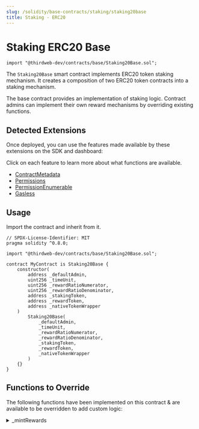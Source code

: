 ```yaml
---
slug: /solidity/base-contracts/staking/staking20base
title: Staking - ERC20
---
```



# Staking ERC20 Base

```solidity
import "@thirdweb-dev/contracts/base/Staking20Base.sol";
```

The `Staking20Base` smart contract implements ERC20 token staking mechanism. It creates a composition of two ERC20 token contracts into a staking mechanism.

The base contract provides an implementation of staking logic. Contract admins can implement their own reward mechanisms by overriding existing functions.

<ViewContractCodeButton
  link="https://github.com/thirdweb-dev/contracts/blob/main/contracts/base/Staking20Base.sol"
  name="Staking20Base"
/>

## Detected Extensions

Once deployed, you can use the features made available by these extensions on the SDK and dashboard:

Click on each feature to learn more about what functions are available.

- [ContractMetadata](/solidity/extensions/contractmetadata)
- [Permissions](/solidity/extensions/permissions)
- [PermissionEnumerable](/solidity/extensions/permissionsenumerable)
- [Gasless](/glossary/gasless-transactions)

## Usage

Import the contract and inherit from it.

```solidity
// SPDX-License-Identifier: MIT
pragma solidity ^0.8.0;

import "@thirdweb-dev/contracts/base/Staking20Base.sol";

contract MyContract is Staking20Base {
    constructor(
        address _defaultAdmin,
        uint256 _timeUnit,
        uint256 _rewardRatioNumerator,
        uint256 _rewardRatioDenominator,
        address _stakingToken,
        address _rewardToken,
        address _nativeTokenWrapper
    )
        Staking20Base(
            _defaultAdmin,
            _timeUnit,
            _rewardRatioNumerator,
            _rewardRatioDenominator,
            _stakingToken,
            _rewardToken,
            _nativeTokenWrapper
        )
    {}
}
```

## Functions to Override

The following functions have been implemented on this contract & are available to be overridden to add custom logic:

<details>
<summary>_mintRewards</summary>
<div>

```solidity
    /**
     *  @dev    Mint ERC20 rewards to the staker. Must override.
     *
     *  @param _staker    Address for which to calculated rewards.
     *  @param _rewards   Amount of tokens to be given out as reward.
     *
     */
    function _mintRewards(address _staker, uint256 _rewards) internal virtual override {
        // Mint or transfer reward-tokens here.
        // e.g.
        //
        // IERC20(rewardToken).transfer(_staker, _rewards);
        //
        // OR
        //
        // Use a mintable ERC20, such as thirdweb's `TokenERC20.sol`
        //
        // TokenERC20(rewardToken).mintTo(_staker, _rewards);
        // note: The staking contract should have minter role to mint tokens.
    }
```

</div>
</details>
